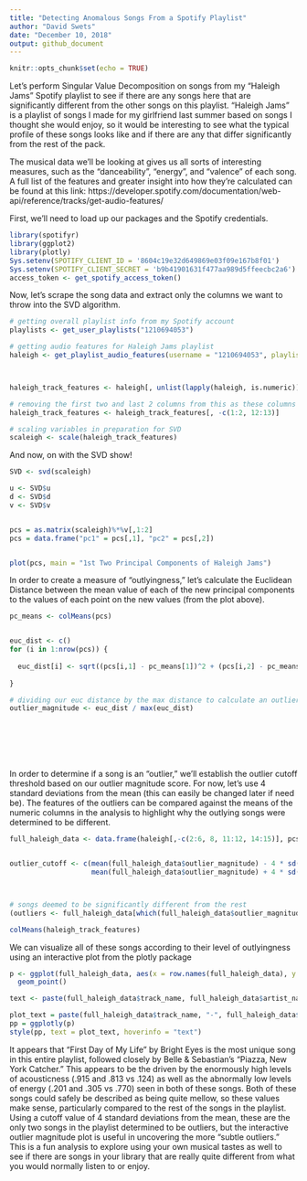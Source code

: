 ---
title: "Detecting Anomalous Songs From a Spotify Playlist"
author: "David Swets"
date: "December 10, 2018"
output: github_document
---

```{r setup, include=FALSE}
knitr::opts_chunk$set(echo = TRUE)

```

Let's perform Singular Value Decomposition on songs from my "Haleigh Jams" Spotify playlist to see if there are any songs here that are significantly different from the other songs on this playlist.  "Haleigh Jams" is a playlist of songs I made for my girlfriend last summer based on songs I thought she would enjoy, so it would be interesting to see what the typical profile of these songs looks like and if there are any that differ significantly from the rest of the pack.

The musical data we'll be looking at gives us all sorts of interesting measures, such as the "danceability", "energy", and "valence" of each song. A full list of the features and greater insight into how they're calculated can be found at this link: https://developer.spotify.com/documentation/web-api/reference/tracks/get-audio-features/


First, we'll need to load up our packages and the Spotify credentials.
```{r}
library(spotifyr)
library(ggplot2)
library(plotly)
Sys.setenv(SPOTIFY_CLIENT_ID = '8604c19e32d649869e03f09e167b8f01')
Sys.setenv(SPOTIFY_CLIENT_SECRET = 'b9b41901631f477aa989d5ffeecbc2a6')
access_token <- get_spotify_access_token()
```



Now, let's scrape the song data and extract only the columns we want to throw into the SVD algorithm.
```{r}

# getting overall playlist info from my Spotify account
playlists <- get_user_playlists("1210694053")

# getting audio features for Haleigh Jams playlist
haleigh <- get_playlist_audio_features(username = "1210694053", playlist_uris = "35CbrjPCXitWYZosBCPib6")



haleigh_track_features <- haleigh[, unlist(lapply(haleigh, is.numeric))]

# removing the first two and last 2 columns from this as these columns are not really approproiate/relevant for comparison
haleigh_track_features <- haleigh_track_features[, -c(1:2, 12:13)]

# scaling variables in preparation for SVD
scaleigh <- scale(haleigh_track_features)

```



And now, on with the SVD show!
```{r}
SVD <- svd(scaleigh)

u <- SVD$u
d <- SVD$d
v <- SVD$v


pcs = as.matrix(scaleigh)%*%v[,1:2]
pcs = data.frame("pc1" = pcs[,1], "pc2" = pcs[,2])


plot(pcs, main = "1st Two Principal Components of Haleigh Jams")
```



In order to create a measure of "outlyingness," let's calculate the Euclidean Distance between the mean value of each of the new principal components to the values of each point on the new values (from the plot above).
```{r}
pc_means <- colMeans(pcs)


euc_dist <- c()
for (i in 1:nrow(pcs)) {
  
  euc_dist[i] <- sqrt((pcs[i,1] - pc_means[1])^2 + (pcs[i,2] - pc_means[2])^2)
  
}

# dividing our euc distance by the max distance to calculate an outlier score
outlier_magnitude <- euc_dist / max(euc_dist)








```



In order to determine if a song is an "outlier," we'll establish the outlier cutoff threshold based on our outlier magnitude score.  For now, let's use 4 standard deviations from the mean (this can easily be changed later if need be). The features of the outliers can be compared against the means of the numeric columns in the analysis to highlight why the outlying songs were determined to be different.
```{r}

full_haleigh_data <- data.frame(haleigh[,-c(2:6, 8, 11:12, 14:15)], pcs, euc_dist, outlier_magnitude)


outlier_cutoff <- c(mean(full_haleigh_data$outlier_magnitude) - 4 * sd(full_haleigh_data$outlier_magnitude),
                    mean(full_haleigh_data$outlier_magnitude) + 4 * sd(full_haleigh_data$outlier_magnitude))



# songs deemed to be significantly different from the rest 
(outliers <- full_haleigh_data[which(full_haleigh_data$outlier_magnitude < outlier_cutoff[1] | full_haleigh_data$outlier_magnitude > outlier_cutoff[2]),])

colMeans(haleigh_track_features)

```

We can visualize all of these songs according to their level of outlyingness using an interactive plot from the plotly package
```{r}

p <- ggplot(full_haleigh_data, aes(x = row.names(full_haleigh_data), y = outlier_magnitude)) + xlab("Song") + ylab("Outlier Magnitude") + ggtitle("Haleigh Jams") +
  geom_point() 

text <- paste(full_haleigh_data$track_name, full_haleigh_data$artist_name, sep = " ")

plot_text = paste(full_haleigh_data$track_name, "-", full_haleigh_data$artist_name)
pp = ggplotly(p)
style(pp, text = plot_text, hoverinfo = "text")
```

It appears that "First Day of My Life" by Bright Eyes is the most unique song in this entire playlist, followed closely by Belle & Sebastian's "Piazza, New York Catcher."  This appears to be the driven by the enormously high levels of acousticness (.915 and .813 vs .124) as well as the abnormally low levels of energy (.201 and .305 vs .770) seen in both of these songs.  Both of these songs could safely be described as being quite mellow, so these values make sense, particularly compared to the rest of the songs in the playlist.  Using a cutoff value of 4 standard deviations from the mean, these are the only two songs in the playlist determined to be outliers, but the interactive outlier magnitude plot is useful in uncovering the more "subtle outliers."  This is a fun analysis to explore using your own musical tastes as well to see if there are songs in your library that are really quite different from what you would normally listen to or enjoy.
